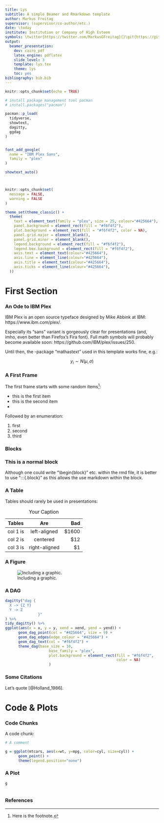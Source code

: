 ```yaml
---
title: Lys
subtitle: A simple Beamer and Rmarkdown template
author: Markus Freitag
supervisor: (supervisor/co-author/etc.)
date: \today
institute: Institution or Company of High Esteem
symbols: \twitter{https://twitter.com/MarkusGFreitag}{}\git{https://github.com/m-freitag/lys}{}
output:
  beamer_presentation:
    dev: cairo_pdf
    latex_engine: pdflatex
    slide_level: 3
    template: lys.tex
    theme: lys
    toc: yes
bibliography: bib.bib
---
```


```r

knitr::opts_chunk$set(echo = TRUE)

# install package management tool pacman
# install.packages("pacman")

pacman::p_load(
  tidyverse,
  showtext,
  dagitty,
  ggdag
)


font_add_google(
  name = "IBM Plex Sans",
  family = "plex"
)

showtext_auto()



knitr::opts_chunk$set(
  message = FALSE,
  warning = FALSE
)

```


```r

theme_set(theme_classic() +
  theme(
    text = element_text(family = "plex", size = 25, colour="#425664"),
    panel.background = element_rect(fill = "#f6f4f2"), 
    plot.background = element_rect(fill = "#f6f4f2", color = NA), 
    panel.grid.major = element_blank(),
    panel.grid.minor = element_blank(), 
    legend.background = element_rect(fill = "#f6f4f2"), 
    legend.box.background = element_rect(fill = "#f6f4f2"), 
    axis.text = element_text(colour="#425664"),
    axis.line = element_line(colour="#425664"),
    axis.title = element_text(colour="#425664"),
    axis.ticks = element_line(colour="#425664"),
  ))


```


# First Section 

### An Ode to IBM Plex

IBM Plex is an open source typeface designed by Mike Abbink at IBM: https://www.ibm.com/plex/.

\bigskip

Especially its "sans" variant is gorgeously clear for presentations (and, imho, even better than Firefox's Fira font). Full math symbols will probably become available soon: https://github.com/IBM/plex/issues/250. 

\bigskip

Until then, the \LaTeX-package "mathastext" used in this template works fine, e.g.: 

$$y_i \sim N(\mu,\sigma)$$


### A First Frame

The first frame starts with some random items[^1]:

- this is the first item
- this is the second item
- \hl{the third item is highlighted}

Followed by an enumeration:

1. first
2. second
3. third

### Blocks

:::{.block}
### This is a normal block
Although one could write "\begin{block}" etc. within the rmd file,
it is better to use ":::{.block}" as this allows the use markdown within the block.
:::

\begin{alertblock}{A highlighted block}
Sadly, this does not work for alertblocks or exampleblocks. Thus, you have to use the \LaTeX-commands.
\end{alertblock}

\begin{exampleblock}{This is an example block}
        $$\tilde f(\omega)=\frac{1}{2\pi}
        \int_{-\infty}^\infty f(x)e^{-i\omega x}\,dx$$
\end{exampleblock}



[^1]: Here is the footnote.

### A Table

Tables should rarely be used in presentations:

| Tables   |      Are      |  Bad  |
|----------|:-------------:|------:|
| col 1 is |  left-aligned | $1600 |
| col 2 is |    centered   |   $12 |
| col 3 is | right-aligned |    $1 |

Table: Your Caption

### A Figure

![Including a graphic.](fig\red.jpg)

### A DAG

```r

dagitty("dag {
  X -> {Z Y}
  Y -> Z
               }"
) %>% 
tidy_dagitty() %>% 
ggplot(aes(x = x, y = y, xend = xend, yend = yend)) +
      geom_dag_point(col = "#425664", size = 9) +
      geom_dag_edges(edge_colour = "#425664") +
      geom_dag_text(col = "#f6f4f2") +
      theme_dag(base_size = 10, 
                    base_family = "plex", 
                    plot.background = element_rect(fill = "#f6f4f2", 
                                                   color = NA)
                    )
```


### Some Citations

Let's quote [@Holland_1986].

# Code & Plots



### Code Chunks

A code chunk:
```r

# A comment

g = ggplot(mtcars, aes(x=wt, y=mpg, color=cyl, size=cyl)) +
      geom_point() +
      theme(legend.position="none") 

```

\begin{alertblock}{A highlighted block}
A highlighted block.
\end{alertblock}



### A Plot

```r

g
 

```

### References


